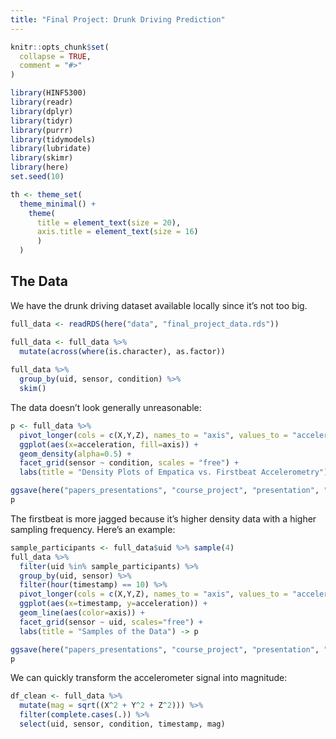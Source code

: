 ```yaml
---
title: "Final Project: Drunk Driving Prediction"
---
```


```r
knitr::opts_chunk$set(
  collapse = TRUE,
  comment = "#>"
)
```

```r
library(HINF5300)
library(readr)
library(dplyr)
library(tidyr)
library(purrr)
library(tidymodels)
library(lubridate)
library(skimr)
library(here)
set.seed(10)

th <- theme_set(
  theme_minimal() +
    theme(
      title = element_text(size = 20),
      axis.title = element_text(size = 16)
      )
  )
```

## The Data

We have the drunk driving dataset available locally since it's not too
big.

```r
full_data <- readRDS(here("data", "final_project_data.rds"))
```

```r
full_data <- full_data %>%
  mutate(across(where(is.character), as.factor))
  
full_data %>%
  group_by(uid, sensor, condition) %>%
  skim()
```

The data doesn't look generally unreasonable:

```r
p <- full_data %>%
  pivot_longer(cols = c(X,Y,Z), names_to = "axis", values_to = "acceleration") %>%
  ggplot(aes(x=acceleration, fill=axis)) +
  geom_density(alpha=0.5) +
  facet_grid(sensor ~ condition, scales = "free") +
  labs(title = "Density Plots of Empatica vs. Firstbeat Accelerometry")

ggsave(here("papers_presentations", "course_project", "presentation", "all_accel.png"), p, width=20, height=16)
p
```

The firstbeat is more jagged because it's higher density data with a higher
sampling frequency. Here's an example:

```r
sample_participants <- full_data$uid %>% sample(4)
full_data %>%
  filter(uid %in% sample_participants) %>%
  group_by(uid, sensor) %>%
  filter(hour(timestamp) == 10) %>%
  pivot_longer(cols = c(X,Y,Z), names_to = "axis", values_to = "acceleration") %>%
  ggplot(aes(x=timestamp, y=acceleration)) +
  geom_line(aes(color=axis)) +
  facet_grid(sensor ~ uid, scales="free") +
  labs(title = "Samples of the Data") -> p

ggsave(here("papers_presentations", "course_project", "presentation", "accel_samples.png"), p, width=20, height=16)
p
```

We can quickly transform the accelerometer signal into magnitude:

```r
df_clean <- full_data %>%
  mutate(mag = sqrt((X^2 + Y^2 + Z^2))) %>%
  filter(complete.cases(.)) %>%
  select(uid, sensor, condition, timestamp, mag)
```


```r

```

